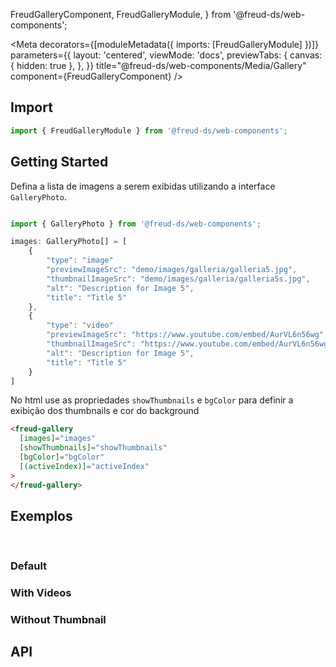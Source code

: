   FreudGalleryComponent,
  FreudGalleryModule,
} from '@freud-ds/web-components';

<Meta
  decorators={[moduleMetadata({ imports: [FreudGalleryModule] })]}
  parameters={{
    layout: 'centered',
    viewMode: 'docs',
    previewTabs: {
      canvas: { hidden: true },
    },
  }}
  title="@freud-ds/web-components/Media/Gallery"
  component={FreudGalleryComponent}
/>

<FreudHeaderComponent
  title="Gallery"
  description="É um componente de galeria de conteúdo avançado."
/>

## <a id="importing"></a>Import

```ts
import { FreudGalleryModule } from '@freud-ds/web-components';
```

## Getting Started

Defina a lista de imagens a serem exibidas utilizando a interface `GalleryPhoto`.

```ts

import { GalleryPhoto } from '@freud-ds/web-components';

images: GalleryPhoto[] = [
    {
        "type": "image"
        "previewImageSrc": "demo/images/galleria/galleria5.jpg",
        "thumbnailImageSrc": "demo/images/galleria/galleria5s.jpg",
        "alt": "Description for Image 5",
        "title": "Title 5"
    },
    {
        "type": "video"
        "previewImageSrc": "https://www.youtube.com/embed/AurVL6n56wg",
        "thumbnailImageSrc": "https://www.youtube.com/embed/AurVL6n56wg",
        "alt": "Description for Image 5",
        "title": "Title 5"
    }
]

```

No html use as propriedades `showThumbnails` e `bgColor` para definir a exibição dos thumbnails e cor do background

```html
<freud-gallery
  [images]="images"
  [showThumbnails]="showThumbnails"
  [bgColor]="bgColor"
  [(activeIndex)]="activeIndex"
>
</freud-gallery>
```

## <a id="exemplos"></a>Exemplos

<br />

### Default

<Canvas>
  <Story story={Default} />
</Canvas>

### With Videos

<Canvas>
  <Story story={Videos} />
</Canvas>

### Without Thumbnail

<Canvas>
  <Story story={WithoutThumbnail} />
</Canvas>

[//]: # '### BgColor'
[//]: # "<Canvas style={{ backgroundColor: '#241249' }}>"
[//]: # '  <Story story={BGColor}/>'
[//]: # '</Canvas>'

## <a id="api"></a>API

<ArgTypes of={FreudGalleryComponent} />
